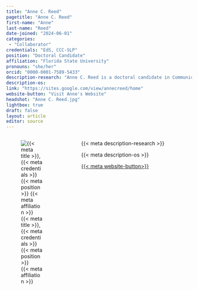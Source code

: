 ```yaml
---
title: "Anne C. Reed"
pagetitle: "Anne C. Reed"
first-name: "Anne"
last-name: "Reed"
date-joined: "2024-06-01"
categories:
 - "Collaborator"
credentials: "EdS, CCC-SLP"
position: "Doctoral Candidate"
affiliation: "Florida State University"
pronouns: "she/her"
orcid: "0000-0001-7589-5433"
description-research: "Anne C. Reed is a doctoral candidate in Communication Science and Disorders at Florida State University, as well as a FIREFLIES fellow with a focus on the interdisciplinary study of reading through the Florida Center for Reading Research (FCRR). Anne's research interests include using an implementation science framework to study the effectiveness of services provided by SLPs in addressing the challenges faced by students with speech-language and reading difficulties. Drawing from her extensive professional background, Anne brings a wealth of practical insight to her academic and clinical pursuits."
description-os:
link: "https://sites.google.com/view/annecreed/home"
website-button: "Visit Anne's Website"
headshot: "Anne C. Reed.jpg"
lightbox: true
draft: false
layout: article
editor: source
---
```


:::::: columns
::: {.column width="30%"}
![{{< meta title >}}, {{< meta credentials >}}<br>{{< meta position >}}<br>{{< meta affiliation >}}]({{< meta headshot >}})
:::

::: {.column width="5%"}
:::

::: {.column width="65%"}
{{< meta description-research >}}

{{< meta description-os >}}

[{{< meta website-button>}}]({{< meta link >}}){.btn .btn-outline-primary .btn role="button" data-toggle="button"}\
\
:::
::::::

